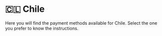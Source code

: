 # 🇨🇱 Chile


<Callout>
Here you will find the payment methods available for Chile. Select the one you prefer to know the instructions.
</Callout>

<Cards>
  <Card title="💸 PayPal" href="/payments/paypal" />
  <Card title="💳 Credit & Debit Cards" href="/payments/cards" />
  <Card title="💰 Credit Balance" href="/payments/credit-balance" />
</Cards>